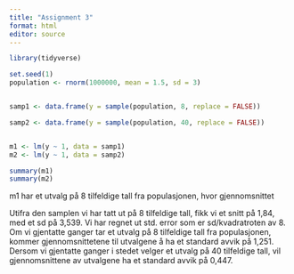 ```yaml
---
title: "Assignment 3"
format: html
editor: source
---
```


```r
library(tidyverse)

set.seed(1)
population <- rnorm(1000000, mean = 1.5, sd = 3)


samp1 <- data.frame(y = sample(population, 8, replace = FALSE))

samp2 <- data.frame(y = sample(population, 40, replace = FALSE))


m1 <- lm(y ~ 1, data = samp1)
m2 <- lm(y ~ 1, data = samp2)

summary(m1)
summary(m2)
```
m1 har et utvalg på 8 tilfeldige tall fra populasjonen, hvor gjennomsnittet 

Utifra den samplen vi har tatt ut på 8 tilfeldige tall, fikk vi et snitt på 1,84, med et sd på 3,539. Vi har regnet ut std. error som er sd/kvadratroten av 8. Om vi gjentatte ganger tar et utvalg på 8 tilfeldige tall fra populasjonen, kommer gjennomsnittetene til utvalgene å ha et standard avvik på 1,251. Dersom vi gjentatte ganger i stedet velger et utvalg på 40 tilfeldige tall, vil gjennomsnittene av utvalgene ha et standard avvik på 0,447. 

